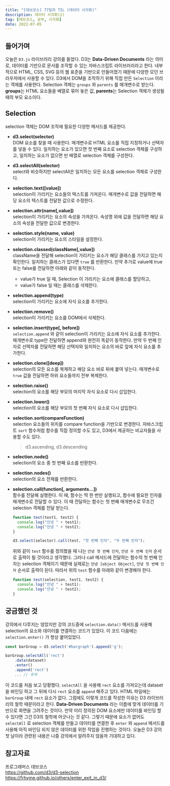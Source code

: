 ```yaml
---
title: "[데브코스] 77일차 TIL (데이터 시각화)"
description: 데이터 시각화(2)
tag: [데브코스, 공부, 시각화]
date: 2022-07-05
---
```


## 들어가며

오늘은 `D3.js` 라이브러리 강의를 들었다. D3는 **Data-Driven Documents** 라는 의미로, 데이터를 기반으로 문서를 조작할 수 있는 자바스크립트 라이브러리라고 한다. 내부적으로 HTML, CSS, SVG 등의 웹 표준을 기반으로 만들어졌기 때문에 다양한 모던 브라우저에서 사용할 수 있다. D3에서 DOM을 조작하기 위해 직접 만든 `Selection` 이라는 객체를 사용한다. Selection 객체는 `groups` 와 `parents` 를 매개변수로 받는다. **groups**는 HTML 요소들을 배열로 묶어 놓은 값, **parents**는 Selection 객체가 생성될 때의 부모 요소이다.

## Selection

selection 객체는 DOM 조작에 필요한 다양한 메서드를 제공한다.

- **d3.select(selector)**  
  DOM 요소를 찾을 때 사용한다. 매개변수로 HTML 요소를 직접 지정하거나 선택자를 넣을 수 있다. 일치하는 요소가 있으면 첫 번째 요소로 selection 객체를 구성하고, 일치하는 요소가 없으면 빈 배열로 selection 객체를 구성한다.
- **d3.selectAll(selector)**  
  select와 비슷하지만 selectAll은 일치하는 모든 요소를 selection 객체로 구성한다.
- **selection.text([value])**  
  selection이 가리키는 요소들의 텍스트를 가져온다. 매개변수로 값을 전달하면 해당 요소의 텍스트를 전달한 값으로 수정한다.
- **selection.attr(name[,value])**  
  selection이 가리키는 요소의 속성을 가져온다. 속성명 외에 값을 전달하면 해당 요소의 속성을 전달한 값으로 변경한다.
- **selection.style(name, value)**  
  selection이 가리키는 요소의 스타일을 설정한다.
- **selection.classed(className[,value])**  
  className을 전달해 selection이 가리키는 요소가 해당 클래스를 가지고 있는지 확인한다. 일치하는 클래스가 있다면 `true` 를 반환한다. 만약 추가로 value에 true 또는 false를 전달하면 아래와 같이 동작한다.
  - value가 true 일 때, Selection 이 가리키는 요소에 클래스를 할당하고,
  - value가 false 일 때는 클래스를 삭제한다.
- **selection.append(type)**  
  selection이 가리키는 요소에 자식 요소를 추가한다.
- **selection.remove()**  
  selection이 가리키는 요소를 DOM에서 삭제한다.
- **selection.insert(type[, before])**  
  `selection.append` 와 같이 selection이 가리키는 요소에 자식 요소를 추가한다. 매개변수로 type만 전달하면 append와 완전히 똑같이 동작한다. 만약 두 번째 인자로 선택자를 전달하면 해당 선택자와 일치하는 요소의 바로 앞에 자식 요소를 추가한다.
- **selection.clone([deep])**  
  selection의 모든 요소를 복제하고 해당 요소 바로 뒤에 붙여 넣는다. 매개변수로 `true` 값을 전달하면 하위 요소들까지 전부 복제한다.
- **selection.raise()**  
  selection의 요소를 해당 부모의 마지막 자식 요소로 다시 삽입한다.
- **selection.lower()**  
  selection의 요소를 해당 부모의 첫 번째 자식 요소로 다시 삽입한다.
- **selection.sort(compareFunction)**  
  selection 요소들의 위치를 compare function을 기반으로 변경한다. 자바스크립트 `sort` 함수처럼 함수를 직접 정의할 수도 있고, D3에서 제공하는 비교자들을 사용할 수도 있다.
  > d3.ascending, d3.descending
- **selection.node()**  
  selection의 요소 중 첫 번째 요소를 반환한다.
- **selection.nodes()**  
  selection의 요소 전체를 반환한다.
- **selection.call(function[, arguments...])**  
  함수를 전달해 실행한다. 이 때, 함수는 딱 한 번만 실행되고, 함수에 필요한 인자를 매개변수로 전달할 수 있다. 이 때 전달하는 함수는 첫 번째 매개변수로 무조건 selection 객체를 전달 받는다.

  ```javascript
  function test(test1, test2) {
    console.log("안녕 " + test1);
    console.log("안녕 " + test2);
  }

  d3.select(selector).call(test, "첫 번째 인자", "두 번째 인자");
  ```

  위와 같이 `test` 함수를 정의했을 때 나는 `안녕 첫 번째 인자`, `안녕 두 번째 인자` 순서로 출력이 될 것이라고 생각했다. 그러나 call 메서드에 전달하는 함수의 첫 번째 인자는 selection 객체이기 때문에 실제로는 `안녕 [object Object]`, `안녕 첫 번째 인자` 순서로 출력이 된다. 따라서 위의 `test` 함수를 아래와 같이 변경해야 한다.

  ```javascript
  function test(selection, test1, test2) {
    console.log("안녕 " + test1);
    console.log("안녕 " + test2);
  }
  ```

## 궁금했던 것

강의에서 다루지는 않았지만 강의 코드중에 `selection.data()` 메서드를 사용해 selection의 요소와 데이터를 연결하는 코드가 있었다. 이 코드 다음에는 `selection.enter()` 가 항상 붙어있었다.

```javascript
const barGroup = d3.select('#bargraph').append('g');

barGroup.selectAll('rect')
	.data(dataset)
	.enter()
	.append('rect')
	... // 후략
```

이 코드를 처음 보고 당황했다. `selectAll` 을 사용해 `rect` 요소를 가져오는데 dataset을 바인딩 하고 그 뒤에 다시 `rect` 요소를 `append` 해주고 있다. HTML 파일에는 `barGroup` 내에 `rect` 요소가 없다. 그럼에도 이렇게 코드를 작성한 이유는 D3 라이브러리의 철학 때문이라고 한다. **Data-Driven Documents** 라는 이름에 맞게 데이터를 기반으로 화면을 그려주는 것이다. 만약 미리 정의된 DOM 요소에만 데이터를 바인딩 할 수 있다면 그건 D3의 철학에 어긋나는 것 같다. 그렇기 때문에 요소가 없어도 `selectAll` 로 selection 객체를 만들고 데이터를 연결한 후 `enter` 와 `append` 메서드를 사용해 아직 바인딩 되지 않은 데이터를 위한 작업을 진행하는 것이다. 오늘은 D3 강의 첫 날이라 관련된 내용은 나중 강의에서 알려주지 않을까 기대하고 있다.

## 참고자료

프로그래머스 데브코스  
https://github.com/d3/d3-selection  
https://frhyme.github.io/others/enter_exit_in_d3/
